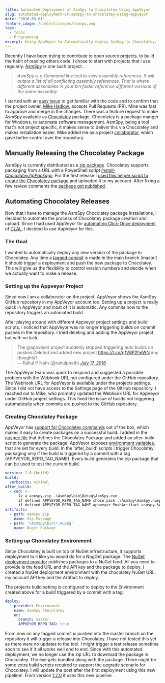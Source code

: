 ```yaml
---
title: Automated Deployment of AsmSpy to Chocolatey Using AppVeyor
slug: automated-deployment-of-asmspy-to-chocolatey-using-appveyor
date: '2016-08-01'
feature_image: /content/images/asmspy.png
tags:
  - Tools
  - Programming
excerpt: Using AppVeyor to Automatically deploy AsmSpy to Chocolatey.
---
```

Recently I have been trying to contribute to open source projects, to build the habit of reading others code. I chose to start with projects that I use regularly. [AsmSpy](https://github.com/mikehadlow/AsmSpy) is one such project.

> _AsmSpy is a Command line tool to view assembly references. It will output a list of all conflicting assembly references. That is where different assemblies in your bin folder reference different versions of the same assembly._

<ImageCard src="/content/images/asmspy.png" alt="AsmSpy assembly conflicts" />

I started with an [easy issue](https://github.com/mikehadlow/AsmSpy/pull/20) to get familiar with the code and to confirm that the project owner, [Mike Hadlow](https://github.com/mikehadlow), accepts Pull Requests (PR). Mike was fast to approve and merge in the changes. There was a feature request to make AsmSpy available as [Chocolatey](https://chocolatey.org/) package. Chocolatey is a package manger for Windows, to automate software management. AsmSpy, being a tool that's not project specific, it makes sense to deliver this via Chocolatey and makes installation easier. Mike added me as a project [collaborator](https://help.github.com/articles/permission-levels-for-a-user-account-repository/), which gave better control over the repository.

## Manually Releasing the Chocolatey Package

AsmSpy is currently distributed as a [zip package](http://static.mikehadlow.com/AsmSpy.zip). Chocolatey supports packaging from a URL with a PowerShell script [_Install-ChocolateyZipPackage_](https://github.com/chocolatey/choco/wiki/HelpersInstallChocolateyZipPackage). For the first release I [used this helper script to create the Chocolatey package](https://github.com/mikehadlow/AsmSpy/pull/22) and uploaded it to my account. After fixing a few review comments the [package got published](https://chocolatey.org/packages/asmspy/1.0.0).

<ImageCard src="/content/images/asmspy_choco.png" alt="choco install asmspy" />

## Automating Chocolatey Releases

Now that I have to manage the AsmSpy Chocolatey package installations, I decided to automate the process of Chocolatey package creation and upload. Since I had used AppVeyor for [automating Click-Once deployment](/blog/automated-clickonce-deployment-of-a-wpf-application-using-appveyor/) of [CLAL](https://github.com/rahulpnath/clal), I decided to use AppVeyor for this.

### **The Goal**

I wanted to automatically deploy any new version of the package to Chocolatey. Any time a [tagged commit](https://git-scm.com/book/en/v2/Git-Basics-Tagging) is made in the main branch (master) it should trigger a deployment and push the new package to Chocolatey. This will give us the flexibility to control version numbers and decide when we actually want to make a release.

### **Setting up the Appveyor Project**

Since now I am a collaborator on the project, AppVeyor shows the AsmSpy GitHub repository in my AppVeyor account too. Setting up a project is really quick in AppVeyor and most of it is automatic. Any commits now to the repository triggers an automated build

<ImageCard src="/content/images/asmspy_appveyor_addProject.png" alt="Appveyor add new project" />

After playing around with different Appveyor project settings and build scripts, I noticed that AppVeyor was no longer triggering builds on commit pushes in the repository. I tried deleting and adding the AppVeyor project, but with no luck.

> The @appveyor project suddenly stopped triggering auto builds on pushes.Deleted and added new project https://t.co/qfV8P2fmWN any thoughts?  
> — Rahul P Nath (@rahulpnath) [_July 17, 2016_](https://twitter.com/rahulpnath/status/754764006976466944)

The AppVeyor team was quick to respond and suggested a possible problem with the Webhook URL not configured under the GitHub repository. The Webhook URL for AppVeyor is available under the projects settings. Since I did not have access to the Settings page of the GitHub repository, I reached out to Mike, who promptly updated the Webhook URL for AppVeyor under GitHub project settings. This fixed the issue of builds not triggering automatically when commits are pushed to the GitHub repository.

<ImageCard src="/content/images/asmspy_github_webhook.png" alt="Github webhook url for appveyor" />

### **Creating Chocolatey Package**

AppVeyor has [support for Chocolatey commands](https://www.appveyor.com/blog/2014/11/06/appveyor-with-a-hint-of-chocolatey) out of the box, which makes it easy to create packages on a successful build. I added in the [nuspec file](https://github.com/mikehadlow/AsmSpy/blob/master/AsmSpy/AsmSpy.nuspec) that defines the Chocolatey Package and added an after-build script to generate the package. AppVeyor exposes [environment variables](https://www.appveyor.com/docs/environment-variables), that are set for every build. In the 'after\_build' scripts I trigger Chocolatey packaging only if the build is triggered by a commit with a tag (APPVEYOR\_REPO\_TAG\_NAME). Every build generates the zip package that can be used to test the current build.

```yaml
version: 1.0.{build}
build:
  verbosity: minimal
after_build:
  - cmd: >-
      7z a asmspy.zip .\AsmSpy\bin\Debug\AsmSpy.exe
      if defined APPVEYOR_REPO_TAG_NAME choco pack .\AsmSpy\AsmSpy.nuspec --version %APPVEYOR_REPO_TAG_NAME%
      if defined APPVEYOR_REPO_TAG_NAME appveyor PushArtifact asmspy.%APPVEYOR_REPO_TAG_NAME%.nupkg -DeploymentName ReleaseNuget
artifacts:
  - path: asmspy.zip
    name: Zip Package
  - path: '\AsmSpy\bin\*.nupkg'
    name: Nuget Package

```

### **Setting up Chocolatey Environment**

Since Chocolatey is built on top of NuGet infrastructure, it supports deployment to it like you would do for a NugGet package. The [NuGet deployment provider](https://www.appveyor.com/docs/deployment/nuget) publishes packages to a NuGet feed. All you need to provide is the feed URL and the API key and the package to deploy. I created a NuGet deployment environment with the chocolatey NuGet URL, my account API key and the Artifact to deploy.

<ImageCard src="/content/images/asmspy_appveyor_environment.png" alt="AppVeyor Chocolatey environment" />

The projects build setting is configured to deploy to the Environment created above for a build triggered by a commit with a tag.

```yaml
deploy:
  - provider: Environment
    name: AsmSpy Chocolatey
    on:
      branch: master
      APPVEYOR_REPO_TAG: true

```

From now on any tagged commit is pushed into the master branch on the repository it will trigger a release into Chocolatey. I have not tested this yet as there were no updates to the tool. I might trigger a test release sometime soon to see if it all works well end to end. Since with this automated deployment, we no longer use the zip URL to download the package in Chocolatey. The exe gets bundled along with the package. There might be some extra build scripts required to support the upgrade scenario for Chocolatey. I will update the post after the first deployment using this new pipeline!. From version [1.2.0](https://chocolatey.org/packages/asmspy/1.2.0) it uses this new pipeline

